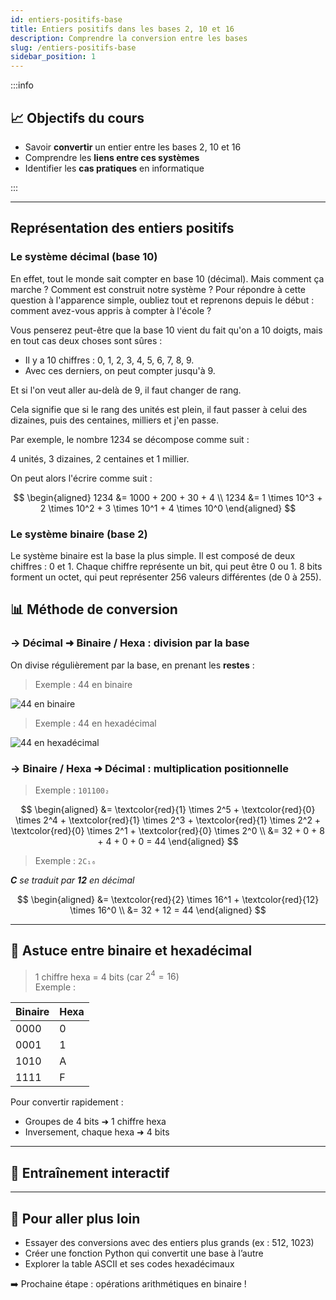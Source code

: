 ```yaml
---
id: entiers-positifs-base
title: Entiers positifs dans les bases 2, 10 et 16
description: Comprendre la conversion entre les bases
slug: /entiers-positifs-base
sidebar_position: 1
---
```


:::info

## 📈 Objectifs du cours

- Savoir **convertir** un entier entre les bases 2, 10 et 16
- Comprendre les **liens entre ces systèmes**
- Identifier les **cas pratiques** en informatique

:::

---

## Représentation des entiers positifs

### Le système décimal (base 10)

En effet, tout le monde sait compter en base 10 (décimal). Mais comment ça marche ? Comment est construit notre système ? Pour répondre à cette question à l'apparence simple, oubliez tout et reprenons depuis le début : comment avez-vous appris à compter à l'école ?

Vous penserez peut-être que la base 10 vient du fait qu'on a 10 doigts, mais en tout cas deux choses sont sûres :

- Il y a 10 chiffres : 0, 1, 2, 3, 4, 5, 6, 7, 8, 9.
- Avec ces derniers, on peut compter jusqu'à 9.

Et si l'on veut aller au-delà de 9, il faut changer de rang.

Cela signifie que si le rang des unités est plein, il faut passer à celui des dizaines, puis des centaines, milliers et j'en passe.

Par exemple, le nombre 1234 se décompose comme suit :

4 unités, 3 dizaines, 2 centaines et 1 millier.

On peut alors l'écrire comme suit :

$$
\begin{aligned}
1234 &= 1000 + 200 + 30 + 4 \\
1234 &= 1 \times 10^3 + 2 \times 10^2 + 3 \times 10^1 + 4 \times 10^0
\end{aligned}
$$

### Le système binaire (base 2)

Le système binaire est la base la plus simple. Il est composé de deux chiffres : 0 et 1. Chaque chiffre représente un bit, qui peut être 0 ou 1. 8 bits forment un octet, qui peut représenter 256 valeurs différentes (de 0 à 255).

## 📊 Méthode de conversion

### → Décimal ➜ Binaire / Hexa : division par la base

On divise régulièrement par la base, en prenant les **restes** :

> Exemple : 44 en binaire

![44 en binaire](./img/decimalToBinaire.png)

> Exemple : 44 en hexadécimal

![44 en hexadécimal](./img/decimalToHexa.png)


### → Binaire / Hexa ➜ Décimal : multiplication positionnelle

> Exemple : `101100₂`

$$
\begin{aligned}
&= \textcolor{red}{1} \times 2^5 + \textcolor{red}{0} \times 2^4 + \textcolor{red}{1} \times 2^3 + \textcolor{red}{1} \times 2^2 + \textcolor{red}{0} \times 2^1 + \textcolor{red}{0} \times 2^0 \\
&= 32 + 0 + 8 + 4 + 0 + 0 = 44
\end{aligned}
$$

> Exemple : `2C₁₆`

***C** se traduit par **12** en décimal*  

$$
\begin{aligned}
&= \textcolor{red}{2} \times 16^1 + \textcolor{red}{12} \times 16^0 \\
&= 32 + 12 = 44
\end{aligned}
$$

---

## 🔬 Astuce entre binaire et hexadécimal

> 1 chiffre hexa = 4 bits (car $2^4 = 16$)  
> Exemple :

| Binaire | Hexa |
| ------- | ---- |
| 0000    | 0    |
| 0001    | 1    |
| 1010    | A    |
| 1111    | F    |

Pour convertir rapidement :

- Groupes de 4 bits ➜ 1 chiffre hexa
- Inversement, chaque hexa ➜ 4 bits

---

## 📖 Entraînement interactif


<ConvertIntTrainer fromBase='décimale' toBaseChoice='binaire' />

<ConvertIntTrainer fromBase='décimale' toBaseChoice='hexadécimale' />

<ConvertIntTrainer fromBase='binaire' toBaseChoice='décimale' /> 

<ConvertIntTrainer fromBase='hexadécimale' toBaseChoice='décimale' /> 

---

## 🔄 Pour aller plus loin

- Essayer des conversions avec des entiers plus grands (ex : 512, 1023)
- Créer une fonction Python qui convertit une base à l’autre
- Explorer la table ASCII et ses codes hexadécimaux

➡️ Prochaine étape : opérations arithmétiques en binaire !

